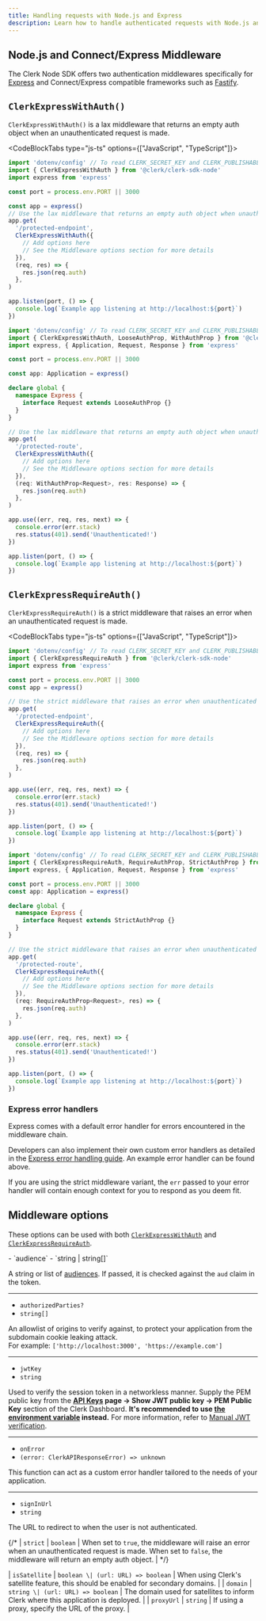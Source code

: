 ```yaml
---
title: Handling requests with Node.js and Express
description: Learn how to handle authenticated requests with Node.js and Express middleware using Clerk.
---
```


## Node.js and Connect/Express Middleware

The Clerk Node SDK offers two authentication middlewares specifically for [Express](https://expressjs.com/) and Connect/Express compatible frameworks such as [Fastify](https://www.fastify.io/docs/latest/Reference/Middleware/).

## `ClerkExpressWithAuth()`

`ClerkExpressWithAuth()` is a lax middleware that returns an empty auth object when an unauthenticated request is made.

<CodeBlockTabs type="js-ts" options={["JavaScript", "TypeScript"]}>
  ```js
  import 'dotenv/config' // To read CLERK_SECRET_KEY and CLERK_PUBLISHABLE_KEY
  import { ClerkExpressWithAuth } from '@clerk/clerk-sdk-node'
  import express from 'express'

  const port = process.env.PORT || 3000

  const app = express()
  // Use the lax middleware that returns an empty auth object when unauthenticated
  app.get(
    '/protected-endpoint',
    ClerkExpressWithAuth({
      // Add options here
      // See the Middleware options section for more details
    }),
    (req, res) => {
      res.json(req.auth)
    },
  )

  app.listen(port, () => {
    console.log(`Example app listening at http://localhost:${port}`)
  })
  ```

  ```typescript
  import 'dotenv/config' // To read CLERK_SECRET_KEY and CLERK_PUBLISHABLE_KEY
  import { ClerkExpressWithAuth, LooseAuthProp, WithAuthProp } from '@clerk/clerk-sdk-node'
  import express, { Application, Request, Response } from 'express'

  const port = process.env.PORT || 3000

  const app: Application = express()

  declare global {
    namespace Express {
      interface Request extends LooseAuthProp {}
    }
  }

  // Use the lax middleware that returns an empty auth object when unauthenticated
  app.get(
    '/protected-route',
    ClerkExpressWithAuth({
      // Add options here
      // See the Middleware options section for more details
    }),
    (req: WithAuthProp<Request>, res: Response) => {
      res.json(req.auth)
    },
  )

  app.use((err, req, res, next) => {
    console.error(err.stack)
    res.status(401).send('Unauthenticated!')
  })

  app.listen(port, () => {
    console.log(`Example app listening at http://localhost:${port}`)
  })
  ```
</CodeBlockTabs>

## `ClerkExpressRequireAuth()`

`ClerkExpressRequireAuth()` is a strict middleware that raises an error when an unauthenticated request is made.

<CodeBlockTabs type="js-ts" options={["JavaScript", "TypeScript"]}>
  ```js
  import 'dotenv/config' // To read CLERK_SECRET_KEY and CLERK_PUBLISHABLE_KEY
  import { ClerkExpressRequireAuth } from '@clerk/clerk-sdk-node'
  import express from 'express'

  const port = process.env.PORT || 3000
  const app = express()

  // Use the strict middleware that raises an error when unauthenticated
  app.get(
    '/protected-endpoint',
    ClerkExpressRequireAuth({
      // Add options here
      // See the Middleware options section for more details
    }),
    (req, res) => {
      res.json(req.auth)
    },
  )

  app.use((err, req, res, next) => {
    console.error(err.stack)
    res.status(401).send('Unauthenticated!')
  })

  app.listen(port, () => {
    console.log(`Example app listening at http://localhost:${port}`)
  })
  ```

  ```typescript
  import 'dotenv/config' // To read CLERK_SECRET_KEY and CLERK_PUBLISHABLE_KEY
  import { ClerkExpressRequireAuth, RequireAuthProp, StrictAuthProp } from '@clerk/clerk-sdk-node'
  import express, { Application, Request, Response } from 'express'

  const port = process.env.PORT || 3000
  const app: Application = express()

  declare global {
    namespace Express {
      interface Request extends StrictAuthProp {}
    }
  }

  // Use the strict middleware that raises an error when unauthenticated
  app.get(
    '/protected-route',
    ClerkExpressRequireAuth({
      // Add options here
      // See the Middleware options section for more details
    }),
    (req: RequireAuthProp<Request>, res) => {
      res.json(req.auth)
    },
  )

  app.use((err, req, res, next) => {
    console.error(err.stack)
    res.status(401).send('Unauthenticated!')
  })

  app.listen(port, () => {
    console.log(`Example app listening at http://localhost:${port}`)
  })
  ```
</CodeBlockTabs>

### Express error handlers

Express comes with a default error handler for errors encountered in the middleware chain.

Developers can also implement their own custom error handlers as detailed in the [Express error handling guide](https://expressjs.com/en/guide/error-handling.html). An example error handler can be found above.

If you are using the strict middleware variant, the `err` passed to your error handler will contain enough context for you to respond as you deem fit.

## Middleware options

These options can be used with both [`ClerkExpressWithAuth`](#clerk-express-with-auth) and [`ClerkExpressRequireAuth`](#clerk-express-require-auth).

<Properties>
  - `audience`
  - `string | string[]`

  A string or list of [audiences](https://datatracker.ietf.org/doc/html/rfc7519#section-4.1.3). If passed, it is checked against the `aud` claim in the token.

  ---

  - `authorizedParties?`
  - `string[]`

  An allowlist of origins to verify against, to protect your application from the subdomain cookie leaking attack.<br />For example: `['http://localhost:3000', 'https://example.com']`

  ---

  - `jwtKey`
  - `string`

  Used to verify the session token in a networkless manner. Supply the PEM public key from the **[API Keys](https://dashboard.clerk.com/last-active?path=api-keys) page -> Show JWT public key -> PEM Public Key** section of the Clerk Dashboard. **It's recommended to use [the environment variable](/docs/deployments/clerk-environment-variables) instead.** For more information, refer to [Manual JWT verification](/docs/backend-requests/handling/manual-jwt).

  ---

  - `onError`
  - `(error: ClerkAPIResponseError) => unknown`

  This function can act as a custom error handler tailored to the needs of your application.

  ---

  - `signInUrl`
  - `string`

  The URL to redirect to when the user is not authenticated.
</Properties>

{/* | `strict` | `boolean` | When set to `true`, the middleware will raise an error when an unauthenticated request is made. When set to `false`, the middleware will return an empty auth object. | */}

\| `isSatellite` | `boolean \| (url: URL) => boolean` | When using Clerk's satellite feature, this should be enabled for secondary domains. |
\| `domain` | `string \| (url: URL) => boolean` | The domain used for satellites to inform Clerk where this application is deployed. |
\| `proxyUrl` | `string` | If using a proxy, specify the URL of the proxy. |
